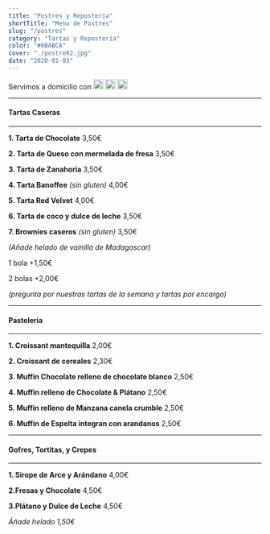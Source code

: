 ```yaml
---
title: "Postres y Repostería"
shortTitle: "Menu de Postres"
slug: "/postres"
category: "Tartas y Repostería"
color: "#8BABCA"
cover: "./postre02.jpg"
date: "2020-01-03"
---
```



Servimos a domicilio con [<img src={glovo} alt="Image alt" height="20px" />](https://glovoapp.com/es/en/marbella/my-coffee-marbella-mba/) [<img src={uber} alt="Image alt" height="20px" />](https://www.ubereats.com/es/malaga/food-delivery/my-coffee-marbella/02QmE2jASxq9a_fZveS7eg/d3a8c8ec-3719-43b4-b454-23c20557f73f) [<img src={just} alt="Image alt" height="20px" />](https://www.just-eat.es/restaurants-my-coffe-marbella-marbella/menu?utm_source=google&utm_medium=organic&utm_campaign=orderaction) 

* * *

#### Tartas Caseras

* * *

**1. Tarta de Chocolate**                          3,50€

**2. Tarta de Queso con mermelada de fresa**       3,50€

**3. Tarta de Zanahoria**                          3,50€

**4. Tarta Banoffee** *(sin gluten)*               4,00€

**5. Tarta Red Velvet**                            4,00€

**6. Tarta de coco y dulce de leche**              3,50€

**7. Brownies caseros** *(sin gluten)*             3,50€

*(Añade helado de vainilla de Madagascar)* 

1 bola +1,50€

2 bolas +2,00€

*(pregunta por nuestras tartas de la semana y tartas por encargo)*

* * *

#### Pastelería 

* * *

**1. Croissant mantequilla**                           2,00€

**2. Croissant de cereales**                           2,30€

**3. Muffin Chocolate relleno de chocolate blanco**    2,50€

**4. Muffin relleno de Chocolate & Plátano**           2,50€

**5. Muffin relleno de Manzana canela crumble**        2,50€

**6. Muffin de Espelta integran con arandanos**        2,50€

* * *

#### Gofres, Tortitas, y Crepes

* * *

**1. Sirope de Arce y Arándano** 4,00€

**2.Fresas y Chocolate** 4,50€

**3.Plátano y Dulce de Leche** 4,50€

*Áñade helado 1,50€*